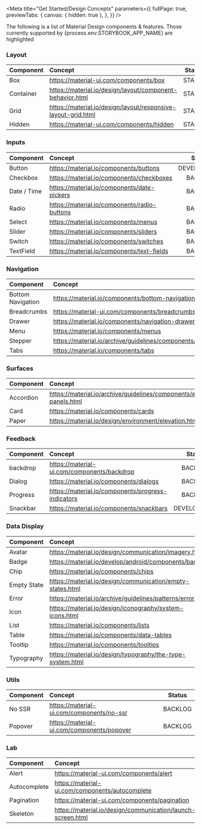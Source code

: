 
<Meta
  title="Get Started/Design Concepts"
  parameters={{
    fullPage: true,
    previewTabs: {
      canvas: { hidden: true },
    },
  }}
/>

<Title>Design Concepts</Title>
<Subtitle>
  The following is a list of Material Design components & features. Those
  currently supported by {process.env.STORYBOOK_APP_NAME} are highlighted
</Subtitle>

### Layout

<table>
  <thead>
    <tr>
      <th align="left">Component</th>
      <th align="left">Concept</th>
      <th>Status</th>
    </tr>
  </thead>
  <tbody>
    <tr>
      <td>Box</td>
      <td>
        <a
          class="link"
          target="_blank"
          href="https://material-ui.com/components/box/"
        >
          https://material-ui.com/components/box
        </a>
      </td>
      <td align="center" style={{ width: '1%' }}>
        <div
          style={{
            backgroundColor: green50,
            color: white,
            padding: '0 5px',
          }}
        >
          STABLE
        </div>
      </td>
    </tr>
    <tr>
      <td>Container</td>
      <td>
        <a
          class="link"
          target="_blank"
          href="https://material.io/design/layout/component-behavior.html"
        >
          https://material.io/design/layout/component-behavior.html
        </a>
      </td>
      <td align="center" style={{ width: '1%' }}>
        <div
          style={{
            backgroundColor: green50,
            color: white,
            padding: '0 5px',
          }}
        >
          STABLE
        </div>
      </td>
    </tr>
    <tr>
      <td>Grid</td>
      <td>
        <a
          class="link"
          target="_blank"
          href="https://material.io/design/layout/responsive-layout-grid.html"
        >
          https://material.io/design/layout/responsive-layout-grid.html
        </a>
      </td>
      <td align="center" style={{ width: '1%' }}>
        <div
          style={{
            backgroundColor: green50,
            color: white,
            padding: '0 5px',
          }}
        >
          STABLE
        </div>
      </td>
    </tr>
    <tr>
      <td>Hidden</td>
      <td>
        <a
          class="link"
          target="_blank"
          href="https://material-ui.com/components/hidden/"
        >
          https://material-ui.com/components/hidden
        </a>
      </td>
      <td align="center" style={{ width: '1%' }}>
        <div
          style={{
            backgroundColor: green50,
            color: white,
            padding: '0 5px',
          }}
        >
          STABLE
        </div>
      </td>
    </tr>
  </tbody>
</table>

### Inputs

<table>
  <thead>
    <tr>
      <th align="left">Component</th>
      <th align="left">Concept</th>
      <th>Status</th>
    </tr>
  </thead>
  <tbody>
    <tr>
      <td>Button</td>
      <td>
        <a
          class="link"
          target="_blank"
          href="https://material.io/components/buttons"
        >
          https://material.io/components/buttons
        </a>
      </td>
      <td align="center" style={{ width: '1%' }}>
        <div
          style={{
            backgroundColor: yellow50,
            color: white,
            padding: '0 5px',
          }}
        >
          DEVELOPMENT
        </div>
      </td>
    </tr>
    <tr>
      <td>Checkbox</td>
      <td>
        <a
          class="link"
          target="_blank"
          href="https://material.io/components/checkboxes"
        >
          https://material.io/components/checkboxes
        </a>
      </td>
      <td align="center" style={{ width: '1%' }}>
        <div
          style={{
            backgroundColor: gray50,
            color: white,
            padding: '0 5px',
          }}
        >
          BACKLOG
        </div>
      </td>
    </tr>
    <tr>
      <td>Date / Time</td>
      <td>
        <a
          class="link"
          target="_blank"
          href="https://material.io/components/date-pickers"
        >
          https://material.io/components/date-pickers
        </a>
      </td>
      <td align="center" style={{ width: '1%' }}>
        <div
          style={{
            backgroundColor: gray50,
            color: white,
            padding: '0 5px',
          }}
        >
          BACKLOG
        </div>
      </td>
    </tr>
    <tr>
      <td>Radio</td>
      <td>
        <a
          class="link"
          target="_blank"
          href="https://material.io/components/radio-buttons"
        >
          https://material.io/components/radio-buttons
        </a>
      </td>
      <td align="center" style={{ width: '1%' }}>
        <div
          style={{
            backgroundColor: gray50,
            color: white,
            padding: '0 5px',
          }}
        >
          BACKLOG
        </div>
      </td>
    </tr>
    <tr>
      <td>Select</td>
      <td>
        <a
          class="link"
          target="_blank"
          href="https://material.io/components/menus"
        >
          https://material.io/components/menus
        </a>
      </td>
      <td align="center" style={{ width: '1%' }}>
        <div
          style={{
            backgroundColor: gray50,
            color: white,
            padding: '0 5px',
          }}
        >
          BACKLOG
        </div>
      </td>
    </tr>
    <tr>
      <td>Slider</td>
      <td>
        <a
          class="link"
          target="_blank"
          href="https://material.io/components/sliders"
        >
          https://material.io/components/sliders
        </a>
      </td>
      <td align="center" style={{ width: '1%' }}>
        <div
          style={{
            backgroundColor: gray50,
            color: white,
            padding: '0 5px',
          }}
        >
          BACKLOG
        </div>
      </td>
    </tr>
    <tr>
      <td>Switch</td>
      <td>
        <a
          class="link"
          target="_blank"
          href="https://material.io/components/switches"
        >
          https://material.io/components/switches
        </a>
      </td>
      <td align="center" style={{ width: '1%' }}>
        <div
          style={{
            backgroundColor: gray50,
            color: white,
            padding: '0 5px',
          }}
        >
          BACKLOG
        </div>
      </td>
    </tr>
    <tr>
      <td>TextField</td>
      <td>
        <a
          class="link"
          target="_blank"
          href="https://material.io/components/text-fields"
        >
          https://material.io/components/text-fields
        </a>
      </td>
      <td align="center" style={{ width: '1%' }}>
        <div
          style={{
            backgroundColor: gray50,
            color: white,
            padding: '0 5px',
          }}
        >
          BACKLOG
        </div>
      </td>
    </tr>
  </tbody>
</table>

### Navigation

<table>
  <thead>
    <tr>
      <th align="left">Component</th>
      <th align="left">Concept</th>
      <th>Status</th>
    </tr>
  </thead>
  <tbody>
    <tr>
      <td>Bottom Navigation</td>
      <td>
        <a
          class="link"
          target="_blank"
          href="https://material.io/components/bottom-navigation"
        >
          https://material.io/components/bottom-navigation
        </a>
      </td>
      <td align="center" style={{ width: '1%' }}>
        <div
          style={{
            backgroundColor: gray50,
            color: white,
            padding: '0 5px',
          }}
        >
          BACKLOG
        </div>
      </td>
    </tr>
    <tr>
      <td>Breadcrumbs</td>
      <td>
        <a
          class="link"
          target="_blank"
          href="https://material-ui.com/components/breadcrumbs/"
        >
          https://material-ui.com/components/breadcrumbs
        </a>
      </td>
      <td align="center" style={{ width: '1%' }}>
        <div
          style={{
            backgroundColor: gray50,
            color: white,
            padding: '0 5px',
          }}
        >
          BACKLOG
        </div>
      </td>
    </tr>
    <tr>
      <td>Drawer</td>
      <td>
        <a
          class="link"
          target="_blank"
          href="https://material.io/components/navigation-drawer"
        >
          https://material.io/components/navigation-drawer
        </a>
      </td>
      <td align="center" style={{ width: '1%' }}>
        <div
          style={{
            backgroundColor: gray50,
            color: white,
            padding: '0 5px',
          }}
        >
          BACKLOG
        </div>
      </td>
    </tr>
    <tr>
      <td>Menu</td>
      <td>
        <a
          class="link"
          target="_blank"
          href="https://material.io/components/menus"
        >
          https://material.io/components/menus
        </a>
      </td>
      <td align="center" style={{ width: '1%' }}>
        <div
          style={{
            backgroundColor: gray50,
            color: white,
            padding: '0 5px',
          }}
        >
          BACKLOG
        </div>
      </td>
    </tr>
    <tr>
      <td>Stepper</td>
      <td>
        <a
          class="link"
          target="_blank"
          href="https://material.io/archive/guidelines/components/steppers.html"
        >
          https://material.io/archive/guidelines/components/steppers.html
        </a>
      </td>
      <td align="center" style={{ width: '1%' }}>
        <div
          style={{
            backgroundColor: gray50,
            color: white,
            padding: '0 5px',
          }}
        >
          BACKLOG
        </div>
      </td>
    </tr>
    <tr>
      <td>Tabs</td>
      <td>
        <a
          class="link"
          target="_blank"
          href="https://material.io/components/tabs"
        >
          https://material.io/components/tabs
        </a>
      </td>
      <td align="center" style={{ width: '1%' }}>
        <div
          style={{
            backgroundColor: gray50,
            color: white,
            padding: '0 5px',
          }}
        >
          BACKLOG
        </div>
      </td>
    </tr>
  </tbody>
</table>

### Surfaces

<table>
  <thead>
    <tr>
      <th align="left">Component</th>
      <th align="left">Concept</th>
      <th>Status</th>
    </tr>
  </thead>
  <tbody>
    <tr>
      <td>Accordion</td>
      <td>
        <a
          class="link"
          target="_blank"
          href="https://material.io/archive/guidelines/components/expansion-panels.html"
        >
          https://material.io/archive/guidelines/components/expansion-panels.html
        </a>
      </td>
      <td align="center" style={{ width: '1%' }}>
        <div
          style={{
            backgroundColor: gray50,
            color: white,
            padding: '0 5px',
          }}
        >
          BACKLOG
        </div>
      </td>
    </tr>
    <tr>
      <td>Card</td>
      <td>
        <a
          class="link"
          target="_blank"
          href="https://material.io/components/cards"
        >
          https://material.io/components/cards
        </a>
      </td>
      <td align="center" style={{ width: '1%' }}>
        <div
          style={{
            backgroundColor: gray50,
            color: white,
            padding: '0 5px',
          }}
        >
          BACKLOG
        </div>
      </td>
    </tr>
    <tr>
      <td>Paper</td>
      <td>
        <a
          class="link"
          target="_blank"
          href="https://material.io/design/environment/elevation.html"
        >
          https://material.io/design/environment/elevation.html
        </a>
      </td>
      <td align="center" style={{ width: '1%' }}>
        <div
          style={{
            backgroundColor: gray50,
            color: white,
            padding: '0 5px',
          }}
        >
          BACKLOG
        </div>
      </td>
    </tr>
  </tbody>
</table>

### Feedback

<table>
  <thead>
    <tr>
      <th align="left">Component</th>
      <th align="left">Concept</th>
      <th>Status</th>
    </tr>
  </thead>
  <tbody>
    <tr>
      <td>backdrop</td>
      <td>
        <a
          class="link"
          target="_blank"
          href="https://material-ui.com/components/backdrop/"
        >
          https://material-ui.com/components/backdrop
        </a>
      </td>
      <td align="center" style={{ width: '1%' }}>
        <div
          style={{
            backgroundColor: gray50,
            color: white,
            padding: '0 5px',
          }}
        >
          BACKLOG
        </div>
      </td>
    </tr>
    <tr>
      <td>Dialog</td>
      <td>
        <a
          class="link"
          target="_blank"
          href="https://material.io/components/dialogs"
        >
          https://material.io/components/dialogs
        </a>
      </td>
      <td align="center" style={{ width: '1%' }}>
        <div
          style={{
            backgroundColor: gray50,
            color: white,
            padding: '0 5px',
          }}
        >
          BACKLOG
        </div>
      </td>
    </tr>
    <tr>
      <td>Progress</td>
      <td>
        <a
          class="link"
          target="_blank"
          href="https://material.io/components/progress-indicators"
        >
          https://material.io/components/progress-indicators
        </a>
      </td>
      <td align="center" style={{ width: '1%' }}>
        <div
          style={{
            backgroundColor: gray50,
            color: white,
            padding: '0 5px',
          }}
        >
          BACKLOG
        </div>
      </td>
    </tr>
    <tr>
      <td>Snackbar</td>
      <td>
        <a
          class="link"
          target="_blank"
          href="https://material.io/components/snackbars"
        >
          https://material.io/components/snackbars
        </a>
      </td>
      <td align="center" style={{ width: '1%' }}>
        <div
          style={{
            backgroundColor: yellow50,
            color: white,
            padding: '0 5px',
          }}
        >
          DEVELOPMENT
        </div>
      </td>
    </tr>
  </tbody>
</table>

### Data Display

<table>
  <thead>
    <tr>
      <th align="left">Component</th>
      <th align="left">Concept</th>
      <th>Status</th>
    </tr>
  </thead>
  <tbody>
    <tr>
      <td>Avatar</td>
      <td>
        <a
          class="link"
          target="_blank"
          href="https://material.io/design/communication/imagery.html"
        >
          https://material.io/design/communication/imagery.html
        </a>
      </td>
      <td align="center" style={{ width: '1%' }}>
        <div
          style={{
            backgroundColor: gray50,
            color: white,
            padding: '0 5px',
          }}
        >
          BACKLOG
        </div>
      </td>
    </tr>
    <tr>
      <td>Badge</td>
      <td>
        <a
          class="link"
          target="_blank"
          href="https://material.io/develop/android/components/badging"
        >
          https://material.io/develop/android/components/badging
        </a>
      </td>
      <td align="center" style={{ width: '1%' }}>
        <div
          style={{
            backgroundColor: gray50,
            color: white,
            padding: '0 5px',
          }}
        >
          BACKLOG
        </div>
      </td>
    </tr>
    <tr>
      <td>Chip</td>
      <td>
        <a
          class="link"
          target="_blank"
          href="https://material.io/components/chips"
        >
          https://material.io/components/chips
        </a>
      </td>
      <td align="center" style={{ width: '1%' }}>
        <div
          style={{
            backgroundColor: gray50,
            color: white,
            padding: '0 5px',
          }}
        >
          BACKLOG
        </div>
      </td>
    </tr>
    <tr>
      <td>Empty State</td>
      <td>
        <a
          class="link"
          target="_blank"
          href="https://material.io/design/communication/empty-states.html"
        >
          https://material.io/design/communication/empty-states.html
        </a>
      </td>
      <td align="center" style={{ width: '1%' }}>
        <div
          style={{
            backgroundColor: gray50,
            color: white,
            padding: '0 5px',
          }}
        >
          BACKLOG
        </div>
      </td>
    </tr>
    <tr>
      <td>Error</td>
      <td>
        <a
          class="link"
          target="_blank"
          href="https://material.io/archive/guidelines/patterns/errors.html"
        >
          https://material.io/archive/guidelines/patterns/errors.html
        </a>
      </td>
      <td align="center" style={{ width: '1%' }}>
        <div
          style={{
            backgroundColor: gray50,
            color: white,
            padding: '0 5px',
          }}
        >
          BACKLOG
        </div>
      </td>
    </tr>
    <tr>
      <td>Icon</td>
      <td>
        <a
          class="link"
          target="_blank"
          href="https://material.io/design/iconography/system-icons.html"
        >
          https://material.io/design/iconography/system-icons.html
        </a>
      </td>
      <td align="center" style={{ width: '1%' }}>
        <div
          style={{
            backgroundColor: green50,
            color: white,
            padding: '0 5px',
          }}
        >
          STABLE
        </div>
      </td>
    </tr>
    <tr>
      <td>List</td>
      <td>
        <a
          class="link"
          target="_blank"
          href="https://material.io/components/lists"
        >
          https://material.io/components/lists
        </a>
      </td>
      <td align="center" style={{ width: '1%' }}>
        <div
          style={{
            backgroundColor: gray50,
            color: white,
            padding: '0 5px',
          }}
        >
          BACKLOG
        </div>
      </td>
    </tr>
    <tr>
      <td>Table</td>
      <td>
        <a
          class="link"
          target="_blank"
          href="https://material.io/components/data-tables"
        >
          https://material.io/components/data-tables
        </a>
      </td>
      <td align="center" style={{ width: '1%' }}>
        <div
          style={{
            backgroundColor: gray50,
            color: white,
            padding: '0 5px',
          }}
        >
          BACKLOG
        </div>
      </td>
    </tr>
    <tr>
      <td>Tooltip</td>
      <td>
        <a
          class="link"
          target="_blank"
          href="https://material.io/components/tooltips"
        >
          https://material.io/components/tooltips
        </a>
      </td>
      <td align="center" style={{ width: '1%' }}>
        <div
          style={{
            backgroundColor: gray50,
            color: white,
            padding: '0 5px',
          }}
        >
          BACKLOG
        </div>
      </td>
    </tr>
    <tr>
      <td>Typography</td>
      <td>
        <a
          class="link"
          target="_blank"
          href="https://material.io/design/typography/the-type-system.html"
        >
          https://material.io/design/typography/the-type-system.html
        </a>
      </td>
      <td align="center" style={{ width: '1%' }}>
        <div
          style={{
            backgroundColor: green50,
            color: white,
            padding: '0 5px',
          }}
        >
          STABLE
        </div>
      </td>
    </tr>
  </tbody>
</table>

### Utils

<table>
  <thead>
    <tr>
      <th align="left">Component</th>
      <th align="left">Concept</th>
      <th>Status</th>
    </tr>
  </thead>
  <tbody>
    <tr>
      <td>No SSR</td>
      <td>
        <a
          class="link"
          target="_blank"
          href="https://material-ui.com/components/no-ssr/"
        >
          https://material-ui.com/components/no-ssr
        </a>
      </td>
      <td align="center" style={{ width: '1%' }}>
        <div
          style={{
            backgroundColor: gray50,
            color: white,
            padding: '0 5px',
          }}
        >
          BACKLOG
        </div>
      </td>
    </tr>
    <tr>
      <td>Popover</td>
      <td>
        <a
          class="link"
          target="_blank"
          href="https://material-ui.com/components/popover/"
        >
          https://material-ui.com/components/popover
        </a>
      </td>
      <td align="center" style={{ width: '1%' }}>
        <div
          style={{
            backgroundColor: gray50,
            color: white,
            padding: '0 5px',
          }}
        >
          BACKLOG
        </div>
      </td>
    </tr>
  </tbody>
</table>

### Lab

<table>
  <thead>
    <tr>
      <th align="left">Component</th>
      <th align="left">Concept</th>
      <th>Status</th>
    </tr>
  </thead>
  <tbody>
    <tr>
      <td>Alert</td>
      <td>
        <a
          class="link"
          target="_blank"
          href="https://material-ui.com/components/alert/"
        >
          https://material-ui.com/components/alert
        </a>
      </td>
      <td align="center" style={{ width: '1%' }}>
        <div
          style={{
            backgroundColor: yellow50,
            color: white,
            padding: '0 5px',
          }}
        >
          DEVELOPMENT
        </div>
      </td>
    </tr>
    <tr>
      <td>Autocomplete</td>
      <td>
        <a
          class="link"
          target="_blank"
          href="https://material-ui.com/components/autocomplete/"
        >
          https://material-ui.com/components/autocomplete
        </a>
      </td>
      <td align="center" style={{ width: '1%' }}>
        <div
          style={{
            backgroundColor: gray50,
            color: white,
            padding: '0 5px',
          }}
        >
          BACKLOG
        </div>
      </td>
    </tr>
    <tr>
      <td>Pagination</td>
      <td>
        <a
          class="link"
          target="_blank"
          href="https://material-ui.com/components/pagination/"
        >
          https://material-ui.com/components/pagination
        </a>
      </td>
      <td align="center" style={{ width: '1%' }}>
        <div
          style={{
            backgroundColor: gray50,
            color: white,
            padding: '0 5px',
          }}
        >
          BACKLOG
        </div>
      </td>
    </tr>
    <tr>
      <td>Skeleton</td>
      <td>
        <a
          class="link"
          target="_blank"
          href="https://material.io/design/communication/launch-screen.html"
        >
          https://material.io/design/communication/launch-screen.html
        </a>
      </td>
      <td align="center" style={{ width: '1%' }}>
        <div
          style={{
            backgroundColor: gray50,
            color: white,
            padding: '0 5px',
          }}
        >
          BACKLOG
        </div>
      </td>
    </tr>
  </tbody>
</table>
